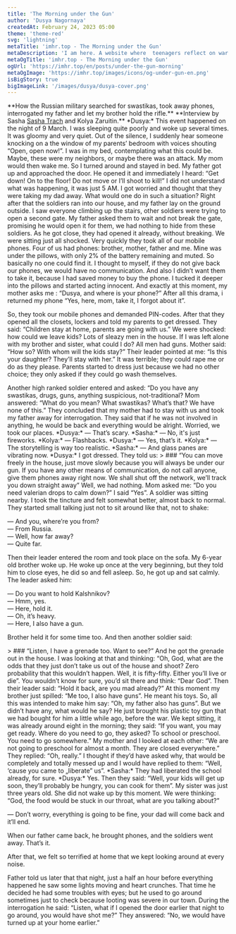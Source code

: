 ```yaml
---
title: 'The Morning under the Gun'
author: 'Dusya Nagornaya'
createdAt: February 24, 2023 05:00
theme: 'theme-red'
svg: 'lightning'
metaTitle: 'imhr.top - The Morning under the Gun'
metaDescription: 'I am here. A website where  teenagers reflect on war and peace.'
metaOgTitle: 'imhr.top - The Morning under the Gun'
ogUrl: 'https://imhr.top/en/posts/under-the-gun-morning'
metaOgImage: 'https://imhr.top/images/icons/og-under-gun-en.png'
isBigStory: true
bigImageLink: '/images/dusya/dusya-cover.png'
---
```


<Heading img="/images/dusya/dusya-cover.png" photoLeft/>

<Medium>
  **How the Russian military searched for swastikas, took away phones, interrogated my father and let my brother hold the rifle.**
  **Interview by Sasha <a href="/en/posts/odessa-tbilisi">Sasha Trach</a> and Kolya Zaruitin.**
</Medium>

<Medium>
*Dusya:* This event happened on the night of 9 March. I was sleeping quite poorly and woke up several times. It was gloomy and very quiet. Out of the silence, I suddenly hear someone knocking on a the window of my parents’ bedroom with voices shouting “Open, open now!”. I was in my bed, contemplating what this could be. Maybe, these were my neighbors, or maybe there was an attack. My mom would then wake me. So I turned around and stayed in bed. My father got up and approached the door. He opened it and immediately I heard: “Get down! On to the floor! Do not move or I’ll shoot to kill!” I did not understand what was happening, it was just 5 AM. I got worried and thought that they were taking my dad away. What would one do in such a situation?
</Medium>

<Large>
  <PhotoFullPage className="mt-4"
    src="/images/dusya/start.jpg"
  />
</Large>

<Medium>
Right after that the soldiers ran into our house, and my father lay on the ground outside. I saw everyone climbing up the stairs, other soldiers were trying to open a second gate. My father asked them to wait and not break the gate, promising he would open it for them, we had nothing to hide from these soldiers. As he got close, they had opened it already, without breaking. We were sitting just all shocked. Very quickly they took all of our mobile phones. Four of us had phones: brother, mother, father and me. Mine was under the pillows, with only 2% of the battery remaining and muted. So basically no one could find it. I thought to myself, if they do not give back our phones, we would have no communication. And also I didn’t want them to take it, because I had saved money to buy the phone. I tucked it deeper into the pillows and started acting innocent. And exactly at this moment, my mother asks me : “Dusya, and where is your phone?” After all this drama, i returned my phone “Yes, here, mom, take it, I forgot about it”.

So, they took our mobile phones and demanded PIN-codes. After that they opened all the closets, lockers and told my parents to get dressed. They said: “Children stay at home, parents are going with us.” We were shocked: how could we leave kids? Lots of sleazy men in the house. If I was left alone with my brother and sister, what could I do? All men had guns. Mother said: “How so? With whom will the kids stay?” Their leader pointed at me: “Is this your daughter? They’ll stay with her.” It was terrible; they could rape me or do as they please. Parents started to dress just because we had no other choice; they only asked if they could go wash themselves.
</Medium>

<Large>
  <PhotoFullPage className="mt-4"
    src="/images/dusya/wtf.jpg"
  />
</Large>


<Medium>
Another high ranked soldier entered and asked: “Do you have any swastikas, drugs, guns, anything suspicious, not-traditional? Mom answered: “What do you mean? What swastikas? What’s that? We have none of this.” They concluded that my mother had to stay with us and took my father away for interrogation. They said that if he was not involved in anything, he would be back and everything would be alright. Worried, we took our places.
</Medium>

<Large>
<BorderedSection text='Something was banging not far away, it sounded like fireworks'>
    *Dusya:* — That’s scary.
    *Sasha:* — No, it's just fireworks.
    *Kolya:* — Flashbacks.
    *Dusya:* — Yes, that’s it.
    *Kolya:* — The storytelling is way too realistic.
    *Sasha:* — And glass panes are vibrating now.
</BorderedSection>
</Large>

<Medium>
*Dusya:* I got dressed. They told us:
</Medium>

<Large>
  > ### “You can move freely in the house, just move slowly because you will always be under our gun. If you have any other means of communication, do not call anyone, give them phones away right now. We shall shut off the network, we’ll track you down straight away”
</Large>

<Medium>
Well, we had nothing. Mom asked me: “Do you need valerian drops to calm down?” I said “Yes”. A soldier was sitting nearby. I took the tincture and felt somewhat better, almost back to normal. They started small talking just not to sit around like that, not to shake:

— And you, where’re you from?  
— From Russia.  
— Well, how far away?  
— Quite far.

Then their leader entered the room and took place on the sofa. My 6-year old brother woke up. He woke up once at the very beginning, but they told him to close eyes, he did so and fell asleep. So, he got up and sat calmly. The leader asked him:

— Do you want to hold Kalshnikov?  
— Hmm, yes.  
— Here, hold it.  
— Oh, it’s heavy.  
— Here, I also have a gun. 

Brother held it for some time too. And then another soldier said:
</Medium>

<Large>
  > ### “Listen, I have a grenade too. Want to see?” And he got the grenade out in the house. 
</Large>

<Medium>
I was looking at that and thinking: “Oh, God, what are the odds that they just don’t take us out of the house and shoot? Zero probability that this wouldn’t happen. Well, it is fifty-fifty. Either you’ll live or die”. You wouldn’t know for sure, you’d sit there and think: “Dear God”. Then their leader said: “Hold it back, are you mad already?” At this moment my brother just spilled: “Me too, I also have guns”. He meant his toys. So, all this was intended to make him say: “Oh, my father also has guns”. But we didn’t have any, what would he say? He just brought his plastic toy gun that we had bought for him a little while ago, before the war.
</Medium>

<Large>
  <PhotoFullPage className="mt-4"
    src="/images/dusya/collaj.jpg"
  />
</Large>

<Medium>
We kept sitting, it was already around eight in the morning; they said: “If you want, you may get ready. Where do you need to go, they asked? To school or preschool. You need to go somewhere.” My mother and I looked at each other: “We are not going to preschool for almost a month. They are closed everywhere.” They replied: “Oh, really.” I thought if they’d have asked why, that would be completely and totally messed up and I would have replied to them: “Well, ‘cause you came to „liberate” us”.
</Medium>

<Medium>
*Sasha:* They had liberated the school already, for sure. 
</Medium>

<Medium>
*Dusya:* Yes. Then they said: “Well, your kids will get up soon, they’ll probably be hungry, you can cook for them”. My sister was just three years old. She did not wake up by this moment. We were thinking: “God, the food would be stuck in our throat, what are you talking about?”

—  Don’t worry, everything is going to be fine, your dad will come back and it’ll end.    

When our father came back, he brought phones, and the soldiers went away. That’s it. 
</Medium>

<Large>
  <PhotoFullPage className="mt-4"
    src="/images/dusya/final.jpg"
  />
</Large>

<Medium>
After that, we felt so terrified at home that we kept looking around at every noise.

Father told us later that that night, just a half an hour before everything happened he saw some lights moving and heart crunches. That time he decided he had some troubles with eyes; but he used to go around sometimes just to check because looting was severe in our town. During the interrogation he said: “Listen, what if I opened the door earlier that night to go around, you would have shot me?” They answered: “No, we would have turned up at your home earlier.”
</Medium>